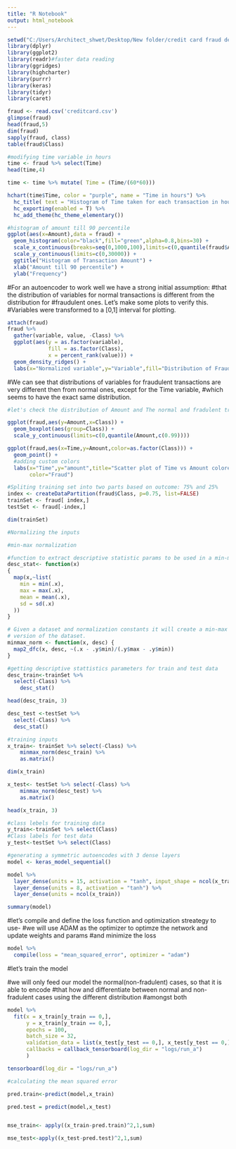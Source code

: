 ```yaml
---
title: "R Notebook"
output: html_notebook
---
```



```r
setwd("C:/Users/Architect_shwet/Desktop/New folder/credit card fraud detection")
library(dplyr)
library(ggplot2)
library(readr)#faster data reading
library(ggridges)
library(highcharter)
library(purrr)
library(keras)
library(tidyr)
library(caret)
```

```r
fraud <- read.csv('creditcard.csv')
glimpse(fraud)
head(fraud,5)
dim(fraud)
sapply(fraud, class)
table(fraud$Class)
```

```r
#modifying time variable in hours
time <- fraud %>% select(Time)
head(time,4)
```

```r
time <- time %>% mutate( Time = (Time/(60*60)))
```

```r
hchart(time$Time, color = "purple", name = "Time in hours") %>%
  hc_title( text = "Histogram of Time taken for each transaction in hours", align = "center") %>%
  hc_exporting(enabled = T) %>%
  hc_add_theme(hc_theme_elementary())
```

```r
#histogram of amount till 90 percentile
ggplot(aes(x=Amount),data = fraud) +
  geom_histogram(color="black",fill="green",alpha=0.8,bins=30) +
  scale_x_continuous(breaks=seq(0,1000,100),limits=c(0,quantile(fraud$Amount,c(0.99)))) +
  scale_y_continuous(limits=c(0,30000)) +
  ggtitle("Histogram of Transaction Amount") +
  xlab("Amount till 90 percentile") +
  ylab("Frequency")
```
#For an autoencoder to work well we have a strong initial assumption: 
#that the distribution of variables for normal transactions is different from the distribution for 
#fraudulent ones. Let's make some plots to verify this. 
#Variables were transformed to a [0,1] interval for plotting.
```r
attach(fraud)
fraud %>%
  gather(variable, value, -Class) %>%
  ggplot(aes(y = as.factor(variable), 
             fill = as.factor(Class), 
             x = percent_rank(value))) +
  geom_density_ridges() +
  labs(x="Normalized variable",y="Variable",fill="Distribution of Fraud and Non-fraud")
```
#We can see that distributions of variables for fraudulent transactions are very different then from normal ones, except for the Time variable, 
#which seems to have the exact same distribution.
```r
#let's check the distribution of Amount and The normal and fradulent transactions

ggplot(fraud,aes(y=Amount,x=Class)) + 
  geom_boxplot(aes(group=Class)) +
  scale_y_continuous(limits=c(0,quantile(Amount,c(0.99))))
```

```r
ggplot(fraud,aes(x=Time,y=Amount,color=as.factor(Class))) + 
  geom_point() +
  #adding custom colors
  labs(x="Time",y="amount",title="Scatter plot of Time vs Amount colored by type of transaction",
       color="Fraud")
```

```r
#Spliting training set into two parts based on outcome: 75% and 25%
index <- createDataPartition(fraud$Class, p=0.75, list=FALSE)
trainSet <- fraud[ index,]
testSet <- fraud[-index,]
```
```r
dim(trainSet)
```

```r
#Normalizing the inputs

#min-max normalization

#function to extract descriptive statistic params to be used in a min-max normalization function
desc_stat<- function(x)
{
  map(x,~list(
    min = min(.x),
    max = max(.x),
    mean = mean(.x),
    sd = sd(.x)
  ))
}
```

```r
# Given a dataset and normalization constants it will create a min-max normalized
# version of the dataset.
minmax_norm <- function(x, desc) {
  map2_dfc(x, desc, ~(.x - .y$min)/(.y$max - .y$min))
}
```

```r
#getting descriptive stattistics parameters for train and test data
desc_train<-trainSet %>% 
  select(-Class) %>% 
    desc_stat()
```

```r
head(desc_train, 3)
```

```r
desc_test <-testSet %>% 
  select(-Class) %>% 
  desc_stat()
```

```r
#training inputs
x_train<- trainSet %>% select(-Class) %>% 
    minmax_norm(desc_train) %>% 
    as.matrix()
```

```r
dim(x_train)
```

```r
x_test<- testSet %>% select(-Class) %>% 
    minmax_norm(desc_test) %>% 
    as.matrix()
```

```r
head(x_train, 3)
```

```r
#class lebels for training data
y_train<-trainSet %>% select(Class) 
#Class labels for test data
y_test<-testSet %>% select(Class)  
```

```r
#generating a symmetric autoencodes with 3 dense layers
model <- keras_model_sequential()
```

```r
model %>%
  layer_dense(units = 15, activation = "tanh", input_shape = ncol(x_train)) %>%
  layer_dense(units = 8, activation = "tanh") %>%
  layer_dense(units = ncol(x_train))
```

```r
summary(model)
```
#let's compile and define the loss function and optimization streategy to use-
#we will use ADAM as the optimizer to optimze the network and update weights and params
#and minimize the loss
```r
model %>%
  compile(loss = "mean_squared_error", optimizer = "adam")
```
#let's train the model

#we will only feed our model the normal(non-fradulent) cases, so that it is able to encode
#that how and differentiate between normal and non-fradulent cases using the different distribution
#amongst both
```r
model %>%
  fit(x = x_train[y_train == 0,],
      y = x_train[y_train == 0,],
      epochs = 100,
      batch_size = 32,
      validation_data = list(x_test[y_test == 0,], x_test[y_test == 0,]),
      callbacks = callback_tensorboard(log_dir = "logs/run_a")
      )
```

```r
tensorboard(log_dir = "logs/run_a")
```

```r
#calculating the mean squared error

pred.train<-predict(model,x_train)

pred.test = predict(model,x_test)


mse_train<- apply((x_train-pred.train)^2,1,sum)

mse_test<-apply((x_test-pred.test)^2,1,sum)
```




